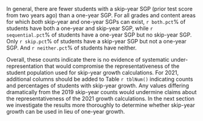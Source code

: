 
In general, there are fewer students with a skip-year SGP (prior test score from two years ago) than a one-year SGP. For all grades and content areas for which *both* skip-year and one-year SGPs can exist, `r both.pct`% of students have both a one-year and skip-year SGP, while `r sequential.pct`% of students have a one-year SGP but no skip-year SGP. Only `r skip.pct`% of students have a skip-year SGP but not a one-year SGP. And `r neither.pct`% of students have neither.

Overall, these counts indicate there is no evidence of systematic under-representation that would compromise the representativeness of the student population used for skip-year growth calculations. For 2021, additional columns should be added to Table `r tblNum()` indicating counts and percentages of students with skip-year growth. Any values differing dramatically from the 2019 skip-year counts would undermine claims about the representativeness of the 2021 growth calculations. In the next section we investigate the results more thoroughly to determine whether skip-year growth can be used in lieu of one-year growth.
